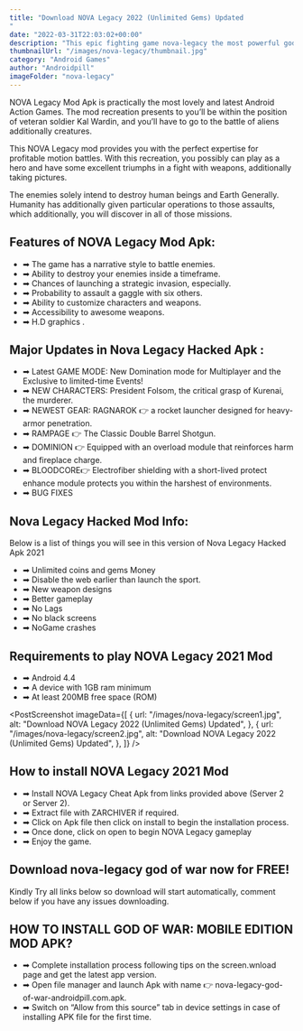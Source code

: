 ```yaml
---
title: "Download NOVA Legacy 2022 (Unlimited Gems) Updated
"
date: "2022-03-31T22:03:02+00:00"
description: "This epic fighting game nova-legacy the most powerful god of war."
thumbnailUrl: "/images/nova-legacy/thumbnail.jpg"
category: "Android Games"
author: "Androidpill"
imageFolder: "nova-legacy"
---
```



NOVA Legacy Mod Apk is practically the most lovely and latest Android Action Games. The mod recreation presents to you’ll be within the position of veteran soldier Kal Wardin, and you’ll have to go to the battle of aliens additionally creatures.

This NOVA Legacy mod provides you with the perfect expertise for profitable motion battles. With this recreation, you possibly can play as a hero and have some excellent triumphs in a fight with weapons, additionally taking pictures.

The enemies solely intend to destroy human beings and Earth Generally. Humanity has additionally given particular operations to those assaults, which additionally, you will discover in all of those missions.

## Features of NOVA Legacy Mod Apk:

- ➡ The game has a narrative style to battle enemies.
- ➡ Ability to destroy your enemies inside a timeframe.
- ➡ Chances of launching a strategic invasion, especially.
- ➡ Probability to assault a gaggle with six others.
- ➡ Ability to customize characters and weapons.
- ➡ Accessibility to awesome weapons.
- ➡ H.D graphics .

<NativeBanners type={2} />

## Major Updates in Nova Legacy Hacked Apk :

- ➡ Latest GAME MODE: New Domination mode for Multiplayer and the Exclusive to limited-time Events!
- ➡ NEW CHARACTERS: President Folsom, the critical grasp of Kurenai, the murderer.
- ➡ NEWEST GEAR: RAGNAROK 👉 a rocket launcher designed for heavy-armor penetration.
- ➡ RAMPAGE 👉 The Classic Double Barrel Shotgun.
- ➡ DOMINION 👉 Equipped with an overload module that reinforces harm and fireplace charge.
- ➡ BLOODCORE👉 Electrofiber shielding with a short-lived protect enhance module protects you within the harshest of environments.
- ➡ BUG FIXES

## Nova Legacy Hacked Mod Info:

Below is a list of things you will see in this version of Nova Legacy Hacked Apk 2021

- ➡ Unlimited coins and gems Money
- ➡ Disable the web earlier than launch the sport.
- ➡ New weapon designs
- ➡ Better gameplay
- ➡ No Lags
- ➡ No black screens
- ➡ NoGame crashes

## Requirements to play NOVA Legacy 2021 Mod

- ➡ Android 4.4
- ➡ A device with 1GB ram minimum
- ➡ At least 200MB free space (ROM)

<PostScreenshot
  imageData={[
    {
      url: "/images/nova-legacy/screen1.jpg",
      alt: "Download NOVA Legacy 2022 (Unlimited Gems) Updated",
    },
    {
      url: "/images/nova-legacy/screen2.jpg",
      alt: "Download NOVA Legacy 2022 (Unlimited Gems) Updated",
    },
  ]}
/>

## How to install NOVA Legacy 2021 Mod

- ➡ Install NOVA Legacy Cheat Apk from links provided above (Server 2 or Server 2).
- ➡ Extract file with ZARCHIVER if required.
- ➡ Click on Apk file then click on install to begin the installation process.
- ➡ Once done, click on open to begin NOVA Legacy gameplay
- ➡ Enjoy the game.

## Download nova-legacy god of war now for FREE!

<DownloadLinks
  url="https://stickervillain.com/q5qfg8veup?key=ee3100f4306f4ef023600190f239b221"
  text="DOWNLOAD LINK 1"
/>
<DownloadLinks
  url="https://stickervillain.com/q5qfg8veup?key=ee3100f4306f4ef023600190f239b221"
  text="DOWNLOAD LINK 2"
/>
<DownloadLinks
  url="https://www.mediafire.com/file/6wujmf1q57d3pr7/Nova+Legacy+Unlimited+coins+Androidpill.com.apk/file"
  text="DOWNLOAD LINK 3"
/>

<p class="text-center text-sm ">
  Kindly Try all links below so download will start automatically, comment below
  if you have any issues downloading.
</p>

## HOW TO INSTALL GOD OF WAR: MOBILE EDITION MOD APK?

- ➡ Complete installation process following tips on the screen.wnload page and get the latest app version.
- ➡ Open file manager and launch Apk with name 👉 nova-legacy-god-of-war-androidpill.com.apk.
- ➡ Switch on “Allow from this source” tab in device settings in case of installing APK file for the first time.
